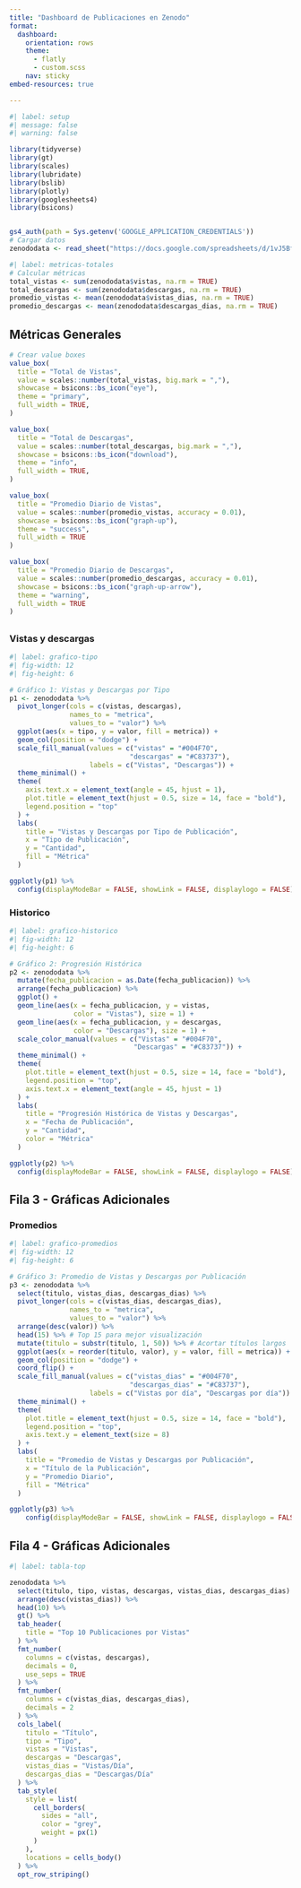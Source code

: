 ```yaml
---
title: "Dashboard de Publicaciones en Zenodo"
format: 
  dashboard:
    orientation: rows
    theme:
      - flatly
      - custom.scss
    nav: sticky
embed-resources: true

---
```


```r
#| label: setup
#| message: false
#| warning: false

library(tidyverse)
library(gt)
library(scales)
library(lubridate)
library(bslib)
library(plotly)
library(googlesheets4)
library(bsicons)


gs4_auth(path = Sys.getenv('GOOGLE_APPLICATION_CREDENTIALS'))
# Cargar datos
zenododata <- read_sheet("https://docs.google.com/spreadsheets/d/1vJ5BffSEJia0HS36zUJU90ivmekopyBVEsKTndtJOQI/edit?gid=1537900891#gid=1537900891")
```


```r
#| label: metricas-totales
# Calcular métricas
total_vistas <- sum(zenododata$vistas, na.rm = TRUE)
total_descargas <- sum(zenododata$descargas, na.rm = TRUE)
promedio_vistas <- mean(zenododata$vistas_dias, na.rm = TRUE)
promedio_descargas <- mean(zenododata$descargas_dias, na.rm = TRUE)
```

## Métricas Generales {height=""}

```r
# Crear value boxes
value_box(
  title = "Total de Vistas",
  value = scales::number(total_vistas, big.mark = ","),
  showcase = bsicons::bs_icon("eye"),
  theme = "primary",
  full_width = TRUE,
)
```


```r
value_box(
  title = "Total de Descargas",
  value = scales::number(total_descargas, big.mark = ","),
  showcase = bsicons::bs_icon("download"),
  theme = "info",
  full_width = TRUE,
)
```


```r
value_box(
  title = "Promedio Diario de Vistas",
  value = scales::number(promedio_vistas, accuracy = 0.01),
  showcase = bsicons::bs_icon("graph-up"),
  theme = "success",
  full_width = TRUE
)
```


```r
value_box(
  title = "Promedio Diario de Descargas",
  value = scales::number(promedio_descargas, accuracy = 0.01),
  showcase = bsicons::bs_icon("graph-up-arrow"),
  theme = "warning",
  full_width = TRUE
)
```


##  {height=""}

### Vistas y descargas {width="50%"}
```r
#| label: grafico-tipo
#| fig-width: 12
#| fig-height: 6

# Gráfico 1: Vistas y Descargas por Tipo
p1 <- zenododata %>%
  pivot_longer(cols = c(vistas, descargas),
               names_to = "metrica",
               values_to = "valor") %>%
  ggplot(aes(x = tipo, y = valor, fill = metrica)) +
  geom_col(position = "dodge") +
  scale_fill_manual(values = c("vistas" = "#004F70", 
                              "descargas" = "#C83737"),
                    labels = c("Vistas", "Descargas")) +
  theme_minimal() +
  theme(
    axis.text.x = element_text(angle = 45, hjust = 1),
    plot.title = element_text(hjust = 0.5, size = 14, face = "bold"),
    legend.position = "top"
  ) +
  labs(
    title = "Vistas y Descargas por Tipo de Publicación",
    x = "Tipo de Publicación",
    y = "Cantidad",
    fill = "Métrica"
  )

ggplotly(p1) %>%
  config(displayModeBar = FALSE, showLink = FALSE, displaylogo = FALSE)

```


### Historico {width="50%"}

```r
#| label: grafico-historico
#| fig-width: 12
#| fig-height: 6

# Gráfico 2: Progresión Histórica
p2 <- zenododata %>%
  mutate(fecha_publicacion = as.Date(fecha_publicacion)) %>%
  arrange(fecha_publicacion) %>%
  ggplot() +
  geom_line(aes(x = fecha_publicacion, y = vistas, 
                color = "Vistas"), size = 1) +
  geom_line(aes(x = fecha_publicacion, y = descargas, 
                color = "Descargas"), size = 1) +
  scale_color_manual(values = c("Vistas" = "#004F70", 
                               "Descargas" = "#C83737")) +
  theme_minimal() +
  theme(
    plot.title = element_text(hjust = 0.5, size = 14, face = "bold"),
    legend.position = "top",
    axis.text.x = element_text(angle = 45, hjust = 1)
  ) +
  labs(
    title = "Progresión Histórica de Vistas y Descargas",
    x = "Fecha de Publicación",
    y = "Cantidad",
    color = "Métrica"
  )

ggplotly(p2) %>%
  config(displayModeBar = FALSE, showLink = FALSE, displaylogo = FALSE)

```


## Fila 3 - Gráficas Adicionales {height=""}

### Promedios {width=""}
```r
#| label: grafico-promedios
#| fig-width: 12
#| fig-height: 6

# Gráfico 3: Promedio de Vistas y Descargas por Publicación
p3 <- zenododata %>%
  select(titulo, vistas_dias, descargas_dias) %>%
  pivot_longer(cols = c(vistas_dias, descargas_dias),
               names_to = "metrica",
               values_to = "valor") %>%
  arrange(desc(valor)) %>%
  head(15) %>% # Top 15 para mejor visualización
  mutate(titulo = substr(titulo, 1, 50)) %>% # Acortar títulos largos
  ggplot(aes(x = reorder(titulo, valor), y = valor, fill = metrica)) +
  geom_col(position = "dodge") +
  coord_flip() +
  scale_fill_manual(values = c("vistas_dias" = "#004F70", 
                              "descargas_dias" = "#C83737"),
                    labels = c("Vistas por día", "Descargas por día")) +
  theme_minimal() +
  theme(
    plot.title = element_text(hjust = 0.5, size = 14, face = "bold"),
    legend.position = "top",
    axis.text.y = element_text(size = 8)
  ) +
  labs(
    title = "Promedio de Vistas y Descargas por Publicación",
    x = "Título de la Publicación",
    y = "Promedio Diario",
    fill = "Métrica"
  )

ggplotly(p3) %>%
    config(displayModeBar = FALSE, showLink = FALSE, displaylogo = FALSE)

```


## Fila 4 - Gráficas Adicionales {height=""}

```r
#| label: tabla-top

zenododata %>%
  select(titulo, tipo, vistas, descargas, vistas_dias, descargas_dias) %>%
  arrange(desc(vistas_dias)) %>%
  head(10) %>%
  gt() %>%
  tab_header(
    title = "Top 10 Publicaciones por Vistas"
  ) %>%
  fmt_number(
    columns = c(vistas, descargas),
    decimals = 0,
    use_seps = TRUE
  ) %>%
  fmt_number(
    columns = c(vistas_dias, descargas_dias),
    decimals = 2
  ) %>%
  cols_label(
    titulo = "Título",
    tipo = "Tipo",
    vistas = "Vistas",
    descargas = "Descargas",
    vistas_dias = "Vistas/Día",
    descargas_dias = "Descargas/Día"
  ) %>%
  tab_style(
    style = list(
      cell_borders(
        sides = "all",
        color = "grey",
        weight = px(1)
      )
    ),
    locations = cells_body()
  ) %>%
  opt_row_striping()

```